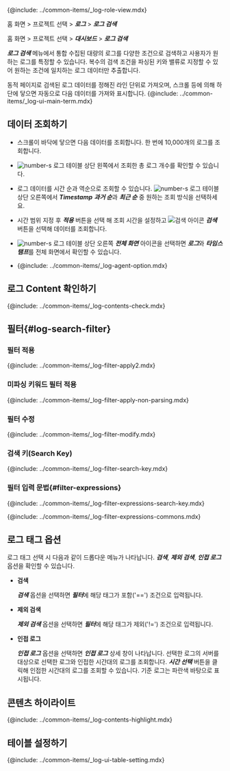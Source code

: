 {@include: ../common-items/_log-role-view.mdx}

<Xclude product='aws-log'>

홈 화면 > 프로젝트 선택 > ***로그*** > ***로그 검색***

</Xclude>

<InDoc product='aws-log'>

홈 화면 > 프로젝트 선택 > ***대시보드*** > ***로그 검색***

</InDoc>

***로그 검색*** 메뉴에서 통합 수집된 대량의 로그를 다양한 조건으로 검색하고 사용자가 원하는 로그를 특정할 수 있습니다. 복수의 검색 조건을 파싱된 키와 밸류로 지정할 수 있어 원하는 조건에 일치하는 로그 데이터만 추출합니다. 

동적 페이지로 검색된 로그 데이터를 정해진 라인 단위로 가져오며, 스크롤 등에 의해 하단에 닿으면 자동으로 다음 데이터를 가져와 표시합니다. {@include: ../common-items/_log-ui-main-term.mdx}

<Xclude product='postgresql,mysql'>

<ImgLang img='log-search.png' desc='로그 검색 sc' />

</Xclude>

<InDoc product='postgresql,mysql'>

<ImgLang img='db-log-search.png' desc='' />

</InDoc>

## 데이터 조회하기 

* 스크롤이 바닥에 닿으면 다음 데이터를 조회합니다. 한 번에 10,000개의 로그를 조회합니다.

* ![number-s](/img/number-03.png) 로그 테이블 상단 왼쪽에서 조회한 총 로그 개수를 확인할 수 있습니다. 

* 로그 데이터를 시간 순과 역순으로 조회할 수 있습니다. ![number-s](/img/number-03.png) 로그 테이블 상단 오른쪽에서 ***Timestamp*** ***과거 순***과 ***최근 순*** 중 원하는 조회 방식을 선택하세요.

* 시간 범위 지정 후 ***적용*** 버튼을 선택 해 조회 시간을 설정하고 ![검색 아이콘](/img/ic-search-on-press.svg) ***검색*** 버튼을 선택해 데이터를 조회합니다.

* ![number-s](/img/number-03.png) 로그 테이블 상단 오른쪽 <LinkImage img='ic-fullscreen.svg' desc='전체 화면 아이콘'/> ***전체 화면*** 아이콘을 선택하면 ***로그***와 ***타임스탬프***를 전체 화면에서 확인할 수 있습니다.

* {@include: ../common-items/_log-agent-option.mdx}

## 로그 Content 확인하기

{@include: ../common-items/_log-contents-check.mdx}

## 필터{#log-search-filter}

### 필터 적용

{@include: ../common-items/_log-filter-apply2.mdx} 

### 미파싱 키워드 필터 적용

{@include: ../common-items/_log-filter-apply-non-parsing.mdx}

### 필터 수정

{@include: ../common-items/_log-filter-modify.mdx}

### 검색 키(Search Key)

{@include: ../common-items/_log-filter-search-key.mdx}

### 필터 입력 문법{#filter-expressions}

{@include: ../common-items/_log-filter-expressions-search-key.mdx} 

{@include: ../common-items/_log-filter-expressions-commons.mdx}

## 로그 태그 옵션

로그 태그 선택 시 다음과 같이 드롭다운 메뉴가 나타납니다. ***검색***, ***제외 검색***, ***인접 로그*** 옵션을 확인할 수 있습니다. 

<ImgLang img='log-search-tag.png' desc='로그 태그 드롭다운 메뉴'/> 

* **검색**

  ***검색*** 옵션을 선택하면 ***필터***에 해당 태그가 포함('==') 조건으로 입력됩니다.

* **제외 검색**

  ***제외 검색*** 옵션을 선택하면 ***필터***에 해당 태그가 제외('!=') 조건으로 입력됩니다.

* **인접 로그**

  ***인접 로그*** 옵션을 선택하면 ***인접 로그*** 상세 창이 나타납니다. 선택한 로그의 서버를 대상으로 선택한 로그와 인접한 시간대의 로그를 조회합니다. ***시간 선택*** 버튼을 클릭해 인접한 시간대의 로그를 조회할 수 있습니다. 기준 로그는 파란색 바탕으로 표시됩니다.

  <ImgLang img='log-search-adjacent-log.png' desc='로그 태그 인접 로그'/>

## 콘텐츠 하이라이트

{@include: ../common-items/_log-contents-highlight.mdx}

## 테이블 설정하기

{@include: ../common-items/_log-ui-table-setting.mdx} 
